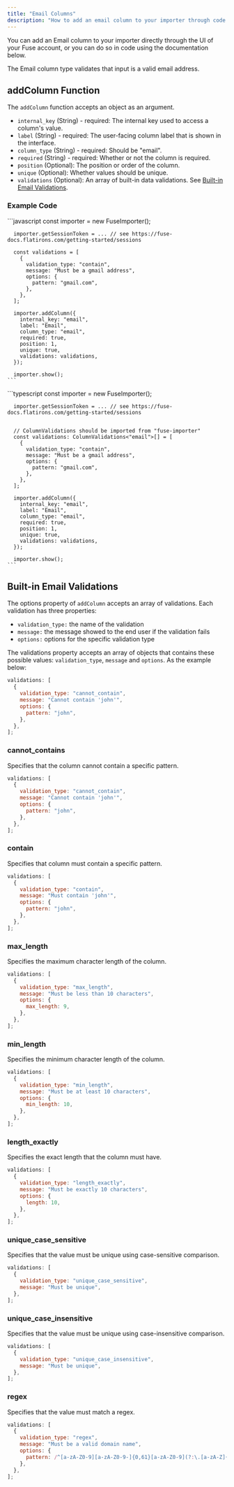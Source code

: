 ```yaml
---
title: "Email Columns"
description: "How to add an email column to your importer through code."
---
```


You can add an Email column to your importer directly through the UI of your Fuse account, or you can do so in code using the documentation below.

The Email column type validates that input is a valid email address.

## addColumn Function

The `addColumn` function accepts an object as an argument.

- `internal_key` (String) - required: The internal key used to access a column's value.
- `label` (String) - required: The user-facing column label that is shown in the interface.
- `column_type` (String) - required: Should be "email".
- `required` (String) - required: Whether or not the column is required.
- `position` (Optional): The position or order of the column.
- `unique` (Optional): Whether values should be unique.
- `validations` (Optional): An array of built-in data validations. See [Built-in Email Validations](#built-in-email-validations).

### Example Code

<Tabs>
  <Tab title="JavaScript">
    ```javascript
      const importer = new FuseImporter();

      importer.getSessionToken = ... // see https://fuse-docs.flatirons.com/getting-started/sessions

      const validations = [
        {
          validation_type: "contain",
          message: "Must be a gmail address",
          options: {
            pattern: "gmail.com",
          },
        },
      ];

      importer.addColumn({
        internal_key: "email",
        label: "Email",
        column_type: "email",
        required: true,
        position: 1,
        unique: true,
        validations: validations,
      });

      importer.show();
    ```

  </Tab>
  <Tab title="TypeScript">
    ```typescript
      const importer = new FuseImporter();

      importer.getSessionToken = ... // see https://fuse-docs.flatirons.com/getting-started/sessions


      // ColumnValidations should be imported from "fuse-importer"
      const validations: ColumnValidations<"email">[] = [
        {
          validation_type: "contain",
          message: "Must be a gmail address",
          options: {
            pattern: "gmail.com",
          },
        },
      ];

      importer.addColumn({
        internal_key: "email",
        label: "Email",
        column_type: "email",
        required: true,
        position: 1,
        unique: true,
        validations: validations,
      });

      importer.show();
    ```

  </Tab>
</Tabs>

## Built-in Email Validations

The options property of `addColumn` accepts an array of validations. Each validation has three properties:

- `validation_type:` the name of the validation
- `message:` the message showed to the end user if the validation fails
- `options:` options for the specific validation type

The validations property accepts an array of objects that contains these possible values: `validation_type`, `message` and `options`. As the example below:

```javascript
validations: [
  {
    validation_type: "cannot_contain",
    message: "Cannot contain 'john'",
    options: {
      pattern: "john",
    },
  },
];
```

### cannot_contains

Specifies that the column cannot contain a specific pattern.

```javascript
validations: [
  {
    validation_type: "cannot_contain",
    message: "Cannot contain 'john'",
    options: {
      pattern: "john",
    },
  },
];
```

### contain

Specifies that column must contain a specific pattern.

```javascript
validations: [
  {
    validation_type: "contain",
    message: "Must contain 'john'",
    options: {
      pattern: "john",
    },
  },
];
```

### max_length

Specifies the maximum character length of the column.

```javascript
validations: [
  {
    validation_type: "max_length",
    message: "Must be less than 10 characters",
    options: {
      max_length: 9,
    },
  },
];
```

### min_length

Specifies the minimum character length of the column.

```javascript
validations: [
  {
    validation_type: "min_length",
    message: "Must be at least 10 characters",
    options: {
      min_length: 10,
    },
  },
];
```

### length_exactly

Specifies the exact length that the column must have.

```javascript
validations: [
  {
    validation_type: "length_exactly",
    message: "Must be exactly 10 characters",
    options: {
      length: 10,
    },
  },
];
```

### unique_case_sensitive

Specifies that the value must be unique using case-sensitive comparison.

```javascript
validations: [
  {
    validation_type: "unique_case_sensitive",
    message: "Must be unique",
  },
];
```

### unique_case_insensitive

Specifies that the value must be unique using case-insensitive comparison.

```javascript
validations: [
  {
    validation_type: "unique_case_insensitive",
    message: "Must be unique",
  },
];
```

### regex

Specifies that the value must match a regex.

```javascript
validations: [
  {
    validation_type: "regex",
    message: "Must be a valid domain name",
    options: {
      pattern: /^[a-zA-Z0-9][a-zA-Z0-9-]{0,61}[a-zA-Z0-9](?:\.[a-zA-Z]{2,})+$/,
    },
  },
];
```
